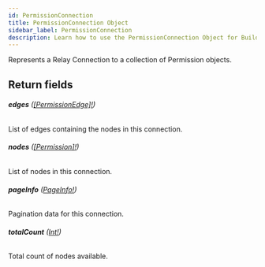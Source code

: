 ```yaml
---
id: PermissionConnection
title: PermissionConnection Object
sidebar_label: PermissionConnection
description: Learn how to use the PermissionConnection Object for Builder's API.
---
```


Represents a Relay Connection to a collection of Permission objects.

## Return fields

###### <b>edges</b> ([[PermissionEdge]!](/docs/composer/builder/api/schema/object/PermissionEdge.mdx))

List of edges containing the nodes in this connection.

###### <b>nodes</b> ([[Permission]!](/docs/composer/builder/api/schema/object/Permission.mdx))

List of nodes in this connection.

###### <b>pageInfo</b> ([PageInfo!](/docs/composer/builder/api/schema/object/PageInfo.mdx))

Pagination data for this connection.

###### <b>totalCount</b> ([Int!](/docs/composer/builder/api/schema/scalar/Int.mdx))

Total count of nodes available.
